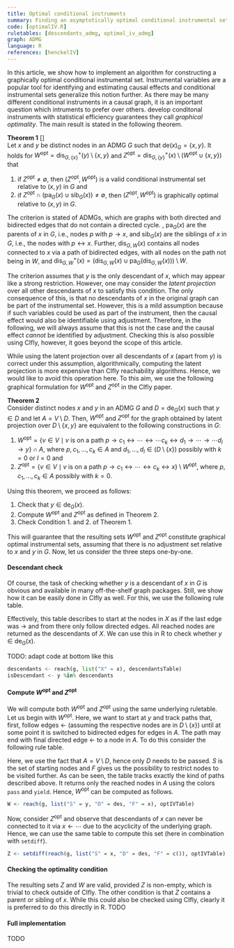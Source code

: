 ```yaml
---
title: Optimal conditional instruments
summary: Finding an asymptotically optimal conditional instrumental set.
code: [optimalIV.R]
ruletables: [descendants_admg, optimal_iv_admg]
graph: ADMG
language: R
references: [henckelIV]
---
```



In this article, we show how to implement an algorithm for constructing a graphically optimal conditional instrumental set. Instrumental variables are a popular tool for identifying and estimating causal effects and conditional instrumental sets generalize this notion further. As there may be many different conditional instruments in a causal graph, it is an important question which intruments to prefer over others. <Reference id="henckelIV" format="author(year)"/> develop conditonal instruments with statistical efficiency guarantees they call *graphical optimality*. The main result is stated in the following theorem. 

**Theorem 1** [<Reference id="henckelIV" format="author(year)"/>]    
Let $x$ and $y$ be distinct nodes in an ADMG $G$ such that $\text{de}(x)_G = \{x, y\}$. It holds for $W^{\text{opt}} = \text{dis}^+_{G, \{x\}}(y) \setminus \{x, y\}$ and $Z^{\text{opt}} = \text{dis}^+_{G, \{y\}}(x) \setminus (W^{\text{opt}} \cup \{x, y\})$ that
1. if $Z^\text{opt} \neq \emptyset$, then $(Z^\text{opt}, W^\text{opt})$ is a valid conditional instrumental set relative to $(x, y)$ in $G$ and
2. if $Z^\text{opt} \cap (\text{pa}_G(x) \cup \text{sib}_G(x)) \neq \emptyset$, then $(Z^\text{opt}, W^\text{opt})$ is graphically optimal relative to $(x, y)$ in $G$. 

The criterion is stated of ADMGs, which are graphs with both directed and bidirected edges that do not contain a directed cycle. , $\text{pa}_G(x)$ are the parents of $x$ in $G$, i.e., nodes $p$ with $p \rightarrow x$, and $\text{sib}_G(x)$ are the siblings of $x$ in $G$, i.e., the nodes with $p \leftrightarrow x$. Further, $\text{dis}_{G, W}(x)$ contains all nodes connected to $x$ via a path of bidirected edges, with all nodes on the path not being in $W$, and $\text{dis}_{G, W}^+(x) = (\text{dis}_{G, W}(x) \cup \text{pa}_G(\text{dis}_{G, W}(x))) \setminus W$. 

The criterion assumes that $y$ is the only descendant of $x$, which may appear like a strong restriction. However, one may consider the *latent projection* over all other descendants of $x$ to satisfy this condition. The only consequence of this, is that no descendants of $x$ in the original graph can be part of the instrumental set. However, this is a mild assumption because if such variables could be used as part of the instrument, then the causal effect would also be identifiable using adjustment. Therefore, in the following, we will always assume that this is not the case and the causal effect *cannot* be identified by adjustment. Checking this is also possible using CIfly, however, it goes beyond the scope of this article. 

While using the latent projection over all descendants of $x$ (apart from $y$) is correct under this assumption, algorithmically, computing the latent projection is more expensive than CIfly reachability algorithms. Hence, we would like to avoid this operation here. To this aim, we use the following graphical formulation for $W^\text{opt}$ and $Z^\text{opt}$ in the CIfly paper. 

**Theorem 2**    
Consider distinct nodes $x$ and $y$ in an ADMG $G$ and $D = \text{de}_G(x)$ such that $y \in D$ and let $A = V \setminus D$. Then, $W^{\text{opt}}$ and $Z^{\text{opt}}$ for the graph obtained by latent projection over $D \setminus \{x, y\}$ are equivalent to the following constructions in $G$:
1. $W^{\text{opt}} = \{ v \in V \; \mid \; v \text{ is on a path } p \rightarrow c_1 \leftrightarrow \cdots \leftrightarrow \cdots c_k \leftrightarrow d_1 \rightarrow \cdots \rightarrow \cdots d_l \rightarrow y \} \cap A$,  where $p, c_1, \dots, c_k \in A$ and $d_1, \dots, d_l \in (D \setminus \{ x \})$ possibly with $k=0$ or $l=0$ and 
2. $Z^{\text{opt}} = \{ v \in V \; \mid \; v \text{ is on a path } p \rightarrow c_1 \leftrightarrow \cdots \leftrightarrow c_k \leftrightarrow x\} \setminus W^{\text{opt}}$, where  $p, c_1, \dots, c_k \in A$ possibly with $k=0$.

Using this theorem, we proceed as follows:
1. Check that $y \in \text{de}_G(x)$. 
2. Compute $W^{\text{opt}}$ and $Z^{\text{opt}}$ as defined in Theorem 2. 
3. Check Condition 1. and 2. of Theorem 1.

This will guarantee that the resulting sets $W^{\text{opt}}$ and $Z^{\text{opt}}$ constitute graphical optimal instrumental sets, assuming that there is no adjustment set relative to $x$ and $y$ in $G$. Now, let us consider the three steps one-by-one.

#### Descendant check
Of course, the task of checking whether $y$ is a descendant of $x$ in $G$ is obvious and available in many off-the-shelf graph packages. Still, we show how it can be easily done in CIfly as well. For this, we use the following rule table. 

<Ruletable id="descendants_admg"/>

Effectively, this table describes to start at the nodes in $X$ as if the last edge was $\rightarrow$ and from there only follow directed edges. All reached nodes are returned as the descendants of $X$. We can use this in R to check whether $y \in \text{de}_G(x)$. 

TODO: adapt code at bottom like this

```py
descendants <- reach(g, list("X" = x), descendantsTable)
isDescendant <- y %in% descendants
```

#### Compute $W^{\text{opt}}$ and $Z^{\text{opt}}$
We will compute both $W^{\text{opt}}$ and $Z^{\text{opt}}$ using the same underlying ruletable. Let us begin with $W^{\text{opt}}$. Here, we want to start at $y$ and track paths that, first, follow edges $\leftarrow$ (assuming the respective nodes are in $D \setminus \{x\}$) until at some point it is switched to bidirected edges for edges in $A$. The path may end with final directed edge $\leftarrow$ to a node in $A$. To do this consider the following rule table. 

<Ruletable id="optimal_iv_admg"/>

Here, we use the fact that $A = V \setminus D$, hence only $D$ needs to be passed. $S$ is the set of starting nodes and $F$ gives us the possibility to restrict nodes to be visited further. As can be seen, the table tracks exactly the kind of paths described above. It returns only the reached nodes in $A$ using the colors ```pass``` and ```yield```. Hence, $W^{\text{opt}}$ can be computed as follows.

```r
W <- reach(g, list("S" = y, "D" = des, "F" = x), optIVTable)
```

Now, consider $Z^{\text{opt}}$ and observe that descendants of $x$ can never be connected to it via $x \leftarrow \cdots$ due to the acyclicity of the underlying graph. Hence, we can use the same table to compute this set (here in combination with ```setdiff```). 

```r
Z <- setdiff(reach(g, list("S" = x, "D" = des, "F" = c()), optIVTable), W)
```

#### Checking the optimality condition
The resulting sets $Z$ and $W$ are valid, provided $Z$ is non-empty, which is trivial to check outside of CIfly. The other condition is that $Z$ contains a parent or sibling of $x$. While this could also be checked using CIfly, clearly it is preferred to do this directly in R. TODO

#### Full implementation
TODO

<ExampleCode id="optimalIV.R"/>

